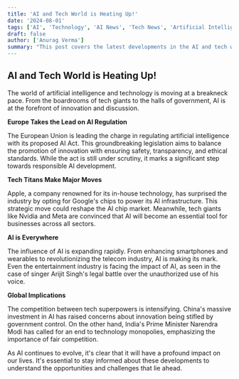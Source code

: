 ---
title: 'AI and Tech World is Heating Up!'
date: '2024-08-01'
tags: ['AI', 'Technology', 'AI News', 'Tech News', 'Artificial Intelligence', 'Innovation', 'Future Tech']
draft: false
author: ['Anurag Verma']
summary: "This post covers the latest developments in the AI and tech world, including the EU's AI Act, Apple's reliance on Google chips, and the growing use of AI in various industries.
---

## AI and Tech World is Heating Up!

The world of artificial intelligence and technology is moving at a breakneck pace. From the boardrooms of tech giants to the halls of government, AI is at the forefront of innovation and discussion.

**Europe Takes the Lead on AI Regulation** 

The European Union is leading the charge in regulating artificial intelligence with its proposed AI Act. This groundbreaking legislation aims to balance the promotion of innovation with ensuring safety, transparency, and ethical standards. While the act is still under scrutiny, it marks a significant step towards responsible AI development.

**Tech Titans Make Major Moves**

Apple, a company renowned for its in-house technology, has surprised the industry by opting for Google's chips to power its AI infrastructure. This strategic move could reshape the AI chip market. Meanwhile, tech giants like Nvidia and Meta are convinced that AI will become an essential tool for businesses across all sectors.

**AI is Everywhere**

The influence of AI is expanding rapidly. From enhancing smartphones and wearables to revolutionizing the telecom industry, AI is making its mark. Even the entertainment industry is facing the impact of AI, as seen in the case of singer Arijit Singh's legal battle over the unauthorized use of his voice.

**Global Implications**

The competition between tech superpowers is intensifying. China's massive investment in AI has raised concerns about innovation being stifled by government control. On the other hand, India's Prime Minister Narendra Modi has called for an end to technology monopolies, emphasizing the importance of fair competition.

As AI continues to evolve, it's clear that it will have a profound impact on our lives. It's essential to stay informed about these developments to understand the opportunities and challenges that lie ahead.

